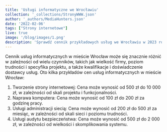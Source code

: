 ```yaml
---
title: 'Usługi informatyczne we Wrocławiu'
collection: '_collections/StronyWWW.json'
author: '_authors/MediaHunters.json'
date: '2022-02-06'
tags: ["Strony internetowe"]
live: true
image: '/blog/images/1.png'
description: 'Sprawdź cennik przykładowych usług we Wrocławiu w 2023 roku.'
---
```


Cennik usług informatycznych w mieście Wrocław może się znacznie różnić w zależności od wielu
czynników, takich jak wielkość firmy, poziom trudności i specyfika projektu, a także kwalifikacje i
doświadczenie dostawcy usług. Oto kilka przykładów cen usług informatycznych w mieście Wrocław:


1. Tworzenie strony internetowej: Cena może wynosić od 500 zł do 10 000 zł, w zależności od
skali projektu i funkcjonalności.
2. Naprawa komputera: Cena może wynosić od 100 zł do 200 zł za godzinę pracy.
3. Usługi administracji siecią: Cena może wynosić od 200 zł do 500 zł za miesiąc, w zależności od
skali sieci i poziomu trudności.
4. Usługi audytu bezpieczeństwa: Cena może wynosić od 500 zł do 2 000 zł, w zależności od
wielkości i skomplikowania systemu.